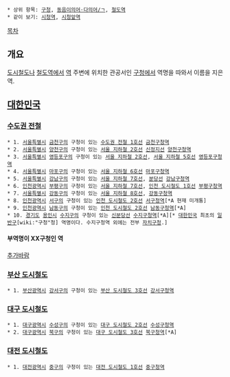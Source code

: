  * 상위 항목: [[구청]], [[동음이의어·다의어/ㄱ]], [[철도역]]
 * 같이 보기: [[시청역]], [[시청앞역]]
[[목차]]
== 개요 ==
[[도시철도]]나 [[철도]]역에서 [[역]] 주변에 위치한 관공서인 [[구청]]에서 역명을 따와서 이름을 지은 역. 

== [[대한민국]] ==


=== [[수도권 전철]] ===
 * 1. [[서울특별시]] [[금천구]]의 구청이 있는 [[수도권 전철 1호선]] [[금천구청역]]
 * 2. [[서울특별시]] [[양천구]]의 구청이 있는 [[서울 지하철 2호선]] [[신정지선]] [[양천구청역]]
 * 3. [[서울특별시]] [[영등포구]]의 구청이 있는 [[서울 지하철 2호선]], [[서울 지하철 5호선]] [[영등포구청역]]
 * 4. [[서울특별시]] [[마포구]]의 구청이 있는 [[서울 지하철 6호선]] [[마포구청역]]
 * 5. [[서울특별시]] [[강남구]]의 구청이 있는 [[서울 지하철 7호선]], [[분당선]] [[강남구청역]]
 * 6. [[인천광역시]] [[부평구]]의 구청이 있는 [[서울 지하철 7호선]], [[인천 도시철도 1호선]] [[부평구청역]]
 * 7. [[서울특별시]] [[강동구]]의 구청이 있는 [[서울 지하철 8호선]], [[강동구청역]]
 * 8. [[인천광역시]] [[서구(인천)|서구]]의 구청이 있는 [[인천 도시철도 2호선]] [[서구청역]][*A 현재 미개통]
 * 9. [[인천광역시]] [[남동구]]의 구청이 있는 [[인천 도시철도 2호선]] [[남동구청역]][*A]
 * 10. [[경기도]] [[용인시]] [[수지구]]의 구청이 있는 [[신분당선]] [[수지구청역]][*A][* [[대한민국]] 최초의 [[일반구]][wiki:"구청"청] 역명이다. 수지구청역 외에는 전부 [[자치구]]청.]

==== 부역명이 XX구청인 역 ====
[[추가바람]]

=== [[부산 도시철도]] ===
 * 1. [[부산광역시]] [[강서구(부산)|강서구]]의 구청이 있는 [[부산 도시철도 3호선]] [[강서구청역]]


=== [[대구 도시철도]] ===
 * 1. [[대구광역시]] [[수성구]]의 구청이 있는 [[대구 도시철도 2호선]] [[수성구청역]]
 * 2. [[대구광역시]] [[북구(대구)|북구]]의 구청이 있는 [[대구 도시철도 3호선]] [[북구청역]][*A]

=== [[대전 도시철도]] ===
 * 1. [[대전광역시]] [[중구(대전)|중구]]의 구청이 있는 [[대전 도시철도 1호선]] [[중구청역]]
